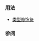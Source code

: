 {{cpp/keyword/title|{{tt|signed}}}}
{{cpp/keyword/navbar}}

===用法===
* [[cpp/language/types#修饰符|{{tt|signed}} 类型修饰符]]

===参阅===
{{cpp/keywords/fundamental types list}}

{{langlinks|de|en|es|fr|it|ja|pt|ru}}